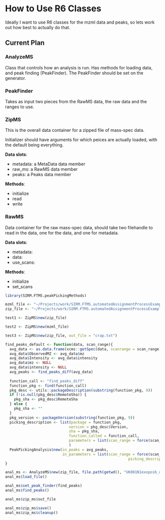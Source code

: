 # How to Use R6 Classes

Ideally I want to use R6 classes for the mzml data and peaks, so lets work
out how best to actually do that.

## Current Plan

### AnalyzeMS

Class that controls how an analysis is run. Has methods for loading data,
and peak finding (PeakFinder). The PeakFinder should be set on the generator.

### PeakFinder

Takes as input two pieces from the RawMS data, the raw data and the ranges to 
use.

### ZipMS

This is the overall data container for a zipped file of mass-spec data.

Initializer should have arguments for which peices are actually loaded, with 
the default being everything.

**Data slots**:

* metadata: a MetaData data member
* raw_ms: a RawMS data member
* peaks: a Peaks data member

**Methods**:

* initialize
* read
* write

### RawMS

Data container for the raw mass-spec data, should take two filehandle to read in
the data, one for the data, and one for metadata.

**Data slots**:

* metadata:
* data:
* use_scans:

**Methods**:

* initialize
* set_scans


```r
library(SIRM.FTMS.peakPickingMethods)
```

```r
mzml_file <- "~/Projects/work/SIRM.FTMS.automatedAssignmentProcessExampleData/UK001N1exoposb.mzML"
zip_file <- "~/Projects/work/SIRM.FTMS.automatedAssignmentProcessExampleData/UK001N1exoposb.zip"
```

```r
test1 <- ZipMS$new(zip_file)

test2 <- ZipMS$new(mzml_file)

test3 <- ZipMS$new(zip_file, out_file = "crap.txt")
```

```r
find_peaks_default <- function(data, scan_range){
  avg_data <- as.data.frame(xcms::getSpec(data, scanrange = scan_range))
  avg_data$ObservedMZ <- avg_data$mz
  avg_data$Intensity <- avg_data$intensity
  avg_data$mz <- NULL
  avg_data$intensity <- NULL
  avg_peaks <- find_peaks_diff(avg_data)
  
  function_call <- "find_peaks_diff"
  function_pkg <- find(function_call)
  pkg_desc <- utils::packageDescription(substring(function_pkg, 9))
  if (!is.null(pkg_desc$RemoteSha)) {
    pkg_sha <- pkg_desc$RemoteSha
  } else {
    pkg_sha <- ""
  }
  pkg_version <- packageVersion(substring(function_pkg, 9))
  picking_description <- list(package = function_pkg,
                             version = pkg_desc$Version,
                             sha = pkg_sha,
                             function_called = function_call,
                             parameters = list(scan_range = force(scan_range))
                             )
  PeakPickingAnalysis$new(in_peaks = avg_peaks,
                          in_parameters = list(scan_range = force(scan_range),
                                                        picking_description = picking_description))
}
```


```r
anal_ms <- AnalyzeMS$new(zip_file, file.path(getwd(), "UK001N1exoposb_out.zip"))
anal_ms$load_file()

anal_ms$set_peak_finder(find_peaks)
anal_ms$find_peaks()

anal_ms$zip_ms$out_file

anal_ms$zip_ms$save()
anal_ms$zip_ms$cleanup()
```

